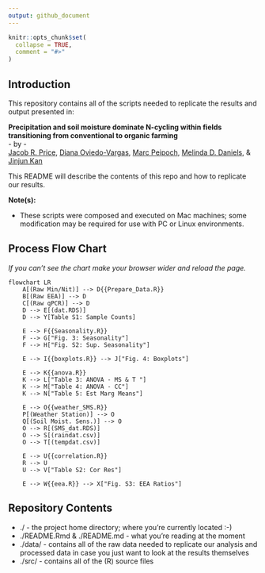```yaml
---
output: github_document
---
```


<!-- README.md is generated from README.Rmd. Please edit that file -->

```r
knitr::opts_chunk$set(
  collapse = TRUE,
  comment = "#>"
)
```

## Introduction

This repository contains all of the scripts needed to replicate the results and output presented in: 

**Precipitation and soil moisture dominate N-cycling within fields transitioning from conventional to organic farming**  
- by -  
[Jacob R. Price](https://jacobrprice.github.io/), [Diana Oviedo-Vargas](https://stroudcenter.org/people/oviedo-vargas/), [Marc Peipoch](https://stroudcenter.org/people/peipoch/), [Melinda D. Daniels](https://stroudcenter.org/people/daniels/), & [Jinjun Kan](https://stroudcenter.org/people/kan/)  

This README will describe the contents of this repo and how to replicate our results. 

**Note(s):**   

* These scripts were composed and executed on Mac machines; some modification may be required for use with PC or Linux environments. 


## Process Flow Chart   
*If you can't see the chart make your browser wider and reload the page.* 

<!-- Syntax: -->
<!-- https://mermaid.js.org/syntax/flowchart.html -->
<!-- live editor: -->
<!-- https://mermaid-js.github.io/mermaid-live-editor/ -->
```mermaid
flowchart LR
    A[(Raw Min/Nit)] --> D{{Prepare_Data.R}}
    B[(Raw EEA)] --> D
    C[(Raw qPCR)] --> D
    D --> E[(dat.RDS)]
    D --> Y[Table S1: Sample Counts]
    
    E --> F{{Seasonality.R}} 
    F --> G["Fig. 3: Seasonality"]
    F --> H["Fig. S2: Sup. Seasonality"]
    
    E --> I{{boxplots.R}} --> J["Fig. 4: Boxplots"]

    E --> K{{anova.R}}
    K --> L["Table 3: ANOVA - MS & T "]
    K --> M["Table 4: ANOVA - CC"]
    K --> N["Table 5: Est Marg Means"]

    E --> O{{weather_SMS.R}}
    P[(Weather Station)] --> O 
    Q[(Soil Moist. Sens.)] --> O
    O --> R[(SMS_dat.RDS)]
    O --> S[(raindat.csv)]
    O --> T[(tempdat.csv)]

    E --> U{{correlation.R}} 
    R --> U
    U --> V["Table S2: Cor Res"]

    E --> W{{eea.R}} --> X["Fig. S3: EEA Ratios"]
```
## Repository Contents
* ./ - the project home directory; where you're currently located :-)   
* ./README.Rmd & ./README.md - what you're reading at the moment  
* ./data/ - contains all of the raw data needed to replicate our analysis and processed data in case you just want to look at the results themselves  
* ./src/ - contains all of the (R) source files  
